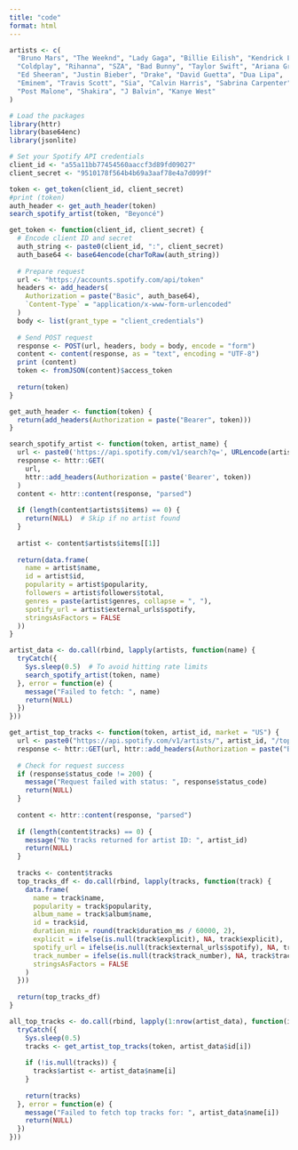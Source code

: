 ```yaml
---
title: "code"
format: html
---
```


```r
artists <- c(
  "Bruno Mars", "The Weeknd", "Lady Gaga", "Billie Eilish", "Kendrick Lamar",
  "Coldplay", "Rihanna", "SZA", "Bad Bunny", "Taylor Swift", "Ariana Grande",
  "Ed Sheeran", "Justin Bieber", "Drake", "David Guetta", "Dua Lipa",
  "Eminem", "Travis Scott", "Sia", "Calvin Harris", "Sabrina Carpenter",
  "Post Malone", "Shakira", "J Balvin", "Kanye West"
)
```


```r
# Load the packages
library(httr)
library(base64enc)
library(jsonlite)

# Set your Spotify API credentials
client_id <- "a55a11bb77454560aaccf3d89fd09027"
client_secret <- "9510178f564b4b69a3aaf78e4a7d099f"

token <- get_token(client_id, client_secret)
#print (token)
auth_header <- get_auth_header(token)
search_spotify_artist(token, "Beyoncé")

```

```r
get_token <- function(client_id, client_secret) {
  # Encode client ID and secret
  auth_string <- paste0(client_id, ":", client_secret)
  auth_base64 <- base64encode(charToRaw(auth_string))
  
  # Prepare request
  url <- "https://accounts.spotify.com/api/token"
  headers <- add_headers(
    Authorization = paste("Basic", auth_base64),
    `Content-Type` = "application/x-www-form-urlencoded"
  )
  body <- list(grant_type = "client_credentials")
  
  # Send POST request
  response <- POST(url, headers, body = body, encode = "form")
  content <- content(response, as = "text", encoding = "UTF-8")
  print (content)
  token <- fromJSON(content)$access_token
  
  return(token)
}

get_auth_header <- function(token) {
  return(add_headers(Authorization = paste("Bearer", token)))
}

```

```r
search_spotify_artist <- function(token, artist_name) {
  url <- paste0('https://api.spotify.com/v1/search?q=', URLencode(artist_name), '&type=artist&limit=1')
  response <- httr::GET(
    url, 
    httr::add_headers(Authorization = paste('Bearer', token))
  )
  content <- httr::content(response, "parsed")
  
  if (length(content$artists$items) == 0) {
    return(NULL)  # Skip if no artist found
  }
  
  artist <- content$artists$items[[1]]
  
  return(data.frame(
    name = artist$name,
    id = artist$id,
    popularity = artist$popularity,
    followers = artist$followers$total,
    genres = paste(artist$genres, collapse = ", "),
    spotify_url = artist$external_urls$spotify,
    stringsAsFactors = FALSE
  ))
}

```


```r
artist_data <- do.call(rbind, lapply(artists, function(name) {
  tryCatch({
    Sys.sleep(0.5)  # To avoid hitting rate limits
    search_spotify_artist(token, name)
  }, error = function(e) {
    message("Failed to fetch: ", name)
    return(NULL)
  })
}))

```

```r
get_artist_top_tracks <- function(token, artist_id, market = "US") {
  url <- paste0("https://api.spotify.com/v1/artists/", artist_id, "/top-tracks?market=", market)
  response <- httr::GET(url, httr::add_headers(Authorization = paste("Bearer", token)))
  
  # Check for request success
  if (response$status_code != 200) {
    message("Request failed with status: ", response$status_code)
    return(NULL)
  }
  
  content <- httr::content(response, "parsed")
  
  if (length(content$tracks) == 0) {
    message("No tracks returned for artist ID: ", artist_id)
    return(NULL)
  }
  
  tracks <- content$tracks
  top_tracks_df <- do.call(rbind, lapply(tracks, function(track) {
    data.frame(
      name = track$name,
      popularity = track$popularity,
      album_name = track$album$name,
      id = track$id,
      duration_min = round(track$duration_ms / 60000, 2),
      explicit = ifelse(is.null(track$explicit), NA, track$explicit),
      spotify_url = ifelse(is.null(track$external_urls$spotify), NA, track$external_urls$spotify),
      track_number = ifelse(is.null(track$track_number), NA, track$track_number),
      stringsAsFactors = FALSE
    )
  }))
  
  return(top_tracks_df)
}


```

```r
all_top_tracks <- do.call(rbind, lapply(1:nrow(artist_data), function(i) {
  tryCatch({
    Sys.sleep(0.5)
    tracks <- get_artist_top_tracks(token, artist_data$id[i])
    
    if (!is.null(tracks)) {
      tracks$artist <- artist_data$name[i]
    }
    
    return(tracks)
  }, error = function(e) {
    message("Failed to fetch top tracks for: ", artist_data$name[i])
    return(NULL)
  })
}))


```


